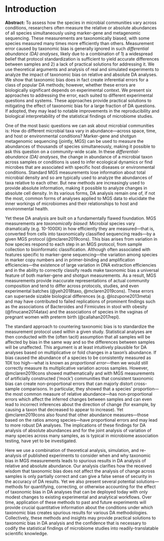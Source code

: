 # Introduction {#introduction}

::: {#abstract .rmdnote}

**Abstract:**
To assess how the species in microbial communities vary across conditions, researchers often measure the relative or absolute abundances of all species simultaneously using marker-gene and metagenomic sequencing.
These measurements are taxonomically biased, with some species measured many times more efficiently than others.
Measurement error caused by taxonomic bias is generally ignored in such _differential abundance (DA) analyses_, likely due to a combination of 1) a widespread belief that protocol standardization is sufficient to yield accurate differences between samples and 2) a lack of practical solutions for addressing it.
We use theoretical arguments and analysis of real and simulated experiments to analyze the impact of taxonomic bias on relative and absolute DA analyses.
We show that taxonomic bias does in fact create inferential errors for a class of popular DA methods; however, whether these errors are biologically significant depends on experimental context.
We present six approaches to addressing the error, each suited to different experimental questions and systems.
These approaches provide practical solutions to mitigating the effect of taxonomic bias for a large fraction of DA questions.
If adopted, they may lead to notable improvements in the reproducibility and biological interpretability of the statistical findings of microbiome studies.

:::

<!-- First paragraph: DA analysis -->
One of the most basic questions we can ask about microbial communities is: How do different microbial taxa vary in abundance—across space, time, and host or environmental conditions?
Marker-gene and shotgun metagenomic sequencing (jointly, MGS) can be used to measure the abundances of thousands of species simultaneously, making it possible to ask this question on a community-wide scale.
In these _differential-abundance (DA) analyses_, the change in abundance of a microbial taxon across samples or conditions is used to infer ecological dynamics or find microbes that are associated with specific host diseases or environmental conditions.
Standard MGS measurements lose information about total microbial density and so are typically used to analyze the abundances of taxa relative to each other.
But new methods are increasingly used to provide absolute information, making it possible to analyze changes in absolute cell density.
In its various forms, DA analysis remain one of, if not the most, common forms of analyses applied to MGS data to elucidate the inner workings of microbiomes and their relationships to host and environmental health.

<!-- P: Taxonomic bias -->
Yet these DA analysis are built on a fundamentally flawed foundation.
MGS measurements are _taxonomically biased_: Microbial species vary dramatically (e.g. 10-1000X) in how efficiently they are measured—that is, converted from cells into taxonomically classified sequencing reads—by a given MGS protocol (@mclaren2019cons).
This bias arises from variation in how species respond to each step in an MGS protocol, from sample collection to bioinformatic classification.
Although often associated with features specific to marker-gene sequencing—the variation among species in marker copy numbers and in primer-binding and amplification efficiencies—the existence of large variation in DNA extraction efficiencies and in the ability to correctly classify reads make taxonomic bias a universal feature of both marker-gene and shotgun measurements.
As a result, MGS measurements provide inaccurate representations of actual community composition and tend to differ across protocols, studies, and even experimental batches (@yeh2018taxo, @mclaren2019cons).
These errors can supersede sizable biological differences (e.g. @lozupone2013meta) and may have contributed to failed replications of prominent findings such as the associations of Bacteroides and Firmicutes in stool with obesity (@finucane2014atax) and the associations of species in the vaginas of pregnant women with preterm birth (@callahan2017repl).

<!-- P: Taxonomic bias and DA -->
The standard approach to countering taxonomic bias is to standardize the measurement protocol used within a given study.
Statistical analyses are then conducted with the (often tacit) assumption that all samples will be affected by bias in the same way and so the differences between samples will be unaffected.
This argument is at least intuitively plausible for DA analyses based on multiplicative or fold changes in a taxon's abundance.
If bias caused the abundance of a species to be consistently measured as 10X too high---what is known as _proportional error_---then we would still correctly measure its multiplicative variation across samples.
<!-- (@kevorkian2018esti, @lloyd2020evid). -->
However, @mclaren2019cons showed mathematically and with MGS measurements of artificially constructed ('mock') communities that consistent taxonomic bias can create non-proportional errors that can majorly distort cross-sample comparisons.
In particular, they showed that a species' proportion---the most common measure of relative abundance---has non-proportional errors which affect the inferred changes between samples and can even lead to incorrect inferences about the direction of change (for example, by causing a taxon that decreased to appear to increase).
Yet @mclaren2019cons also found that other abundance measures---those based on the ratios among species---have proportional errors and may lead to more robust DA analyses.
The implications of these findings for DA analysis of absolute abundances and for the joint analysis of variation of many species across many samples, as is typical in microbiome association testing, have yet to be investigated.

<!-- P: Objective and summary of the present article -->

Here we use a combination of theoretical analysis, simulation, and re-analysis of published experiments to consider when and why taxonomic bias in MGS measurements leads to spurious results in DA analysis of relative and absolute abundance.
Our analysis clarifies how the received wisdom that taxonomic bias does not affect the analysis of change across samples is only partially correct and can give a false sense of security in the accuracy of DA results.
Yet we also present several potential solutions---methods for quantifying, correcting, or otherwise accounting for the effect of taxonomic bias in DA analyses that can be deployed today with only modest changes to existing experimental and analytical workflows.
Over time, application of these methods to past and future experiments will provide crucial quantitative information about the conditions under which taxonomic bias creates spurious results for various DA methodologies.
Collectively, these methods and insights may provide practical solutions to taxonomic bias in DA analysis and the confidence that is necessary to codify the statistical findings of microbiome studies into readily-translatable scientific knowledge.

